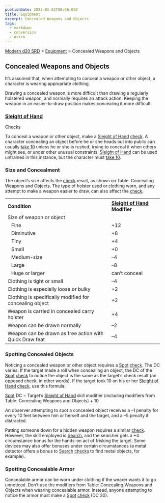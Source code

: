 ```yaml
---
publishDate: 2023-01-02T00:00:00Z
title: Equipment
excerpt: Concealed Weapons and Objects
tags:
  - markdown
  - conversion
  - Astro
---
```


[Modern d20 SRD](/#modernD20) > [Equipment](modern-d20-srd-equipment-index) > Concealed Weapons and Objects

## Concealed Weapons and Objects

It’s assumed that, when attempting to conceal a weapon or other object, a
character is wearing appropriate clothing.

Drawing a concealed weapon is more difficult than drawing a regularly
holstered weapon, and normally requires an attack action. Keeping the weapon
in an easier-to-draw position makes concealing it more difficult.

### [Sleight of Hand](modern-d20-srd-skills-sleight-of-hand)
[Checks](modern-d20-srd-skills-skill-basics-php#skill-check-index)

To conceal a weapon or other object, make a [Sleight of Hand](modern-d20-srd-skills-sleight-of-hand) [check](modern-d20-srd-skills-skill-basics-php#skill-check-index). A character concealing an object before he or she heads out into
public can usually [take 10](modern-d20-srd-skills-skill-basics-php#take10-index) unless he or she is rushed, trying to conceal it when others
might see, or under other unusual constraints. [Sleight of Hand](modern-d20-srd-skills-sleight-of-hand) can be used untrained in this
instance, but the character must [take 10](modern-d20-srd-skills-skill-basics-php#take10-index).

### Size and Concealment

The object’s size affects the [check](modern-d20-srd-skills-skill-basics-php#skill-check-index) result, as shown on Table: Concealing Weapons and
Objects. The type of holster used or clothing worn, and any attempt to make a
weapon easier to draw, can also affect the [check](modern-d20-srd-skills-skill-basics-php#skill-check-index).


<table style="text-align: left"> <tr> <th>Condition</th> <th><a  href="modern-d20-srd-skills-sleight-of-hand">Sleight of Hand</a> Modifier</th> </tr> <tr><td colspan="2">Size of weapon or object</td></tr> <tr> <td style="padding-left: 20px;">Fine</td> <td>+12</td> </tr> <tr class="shaded"> <td style="padding-left: 20px;">Diminutive</td> <td> +8 </td> </tr> <tr> <td style="padding-left: 20px;">Tiny</td> <td> +4 </td> </tr> <tr class="shaded"> <td style="padding-left: 20px;">Small</td> <td> +0 </td> </tr> <tr> <td style="padding-left: 20px;">Medium-size</td> <td> –4 </td> </tr> <tr class="shaded"> <td style="padding-left: 20px;">Large</td> <td> –8 </td> </tr> <tr> <td style="padding-left: 20px;">Huge or larger</td> <td> can’t conceal </td> </tr> <tr class="shaded"> <td>Clothing is tight or small</td> <td> –4 </td> </tr> <tr> <td>Clothing is especially loose or bulky</td> <td> +2 </td> </tr> <tr class="shaded"> <td>Clothing is specifically modified for concealing object</td> <td> +2 </td> </tr> <tr> <td>Weapon is carried in concealed carry holster</td> <td> +4 </td> </tr> <tr class="shaded"> <td>Weapon can be drawn normally</td> <td> –2 </td> </tr> <tr> <td>Weapon can be drawn as free action with Quick Draw feat</td> <td> –4</td></tr> </table>


### Spotting Concealed Objects

Noticing a concealed weapon or other object requires a [Spot](modern-d20-srd-skills-spot) [check](modern-d20-srd-skills-skill-basics-php#skill-check-index). The DC varies: If the target made a roll when concealing an object,
the DC of the [Spot](modern-d20-srd-skills-spot) [check](modern-d20-srd-skills-skill-basics-php#skill-check-index) to notice the object is the same as
the target’s check result (an opposed check, in other words). If the target
took 10 on his or her [Sleight of Hand](modern-d20-srd-skills-sleight-of-hand)
[check](modern-d20-srd-skills-skill-basics-php#skill-check-index), use this
formula:

[Spot](modern-d20-srd-skills-spot) DC = Target’s [Sleight of Hand](modern-d20-srd-skills-sleight-of-hand) skill modifier (including
modifiers from Table: Concealing Weapons and Objects) + 10

An observer attempting to spot a concealed object receives a –1 penalty for
every 10 feet between him or herself and the target, and a –5 penalty if
distracted.

Patting someone down for a hidden weapon requires a similar
[check](modern-d20-srd-skills-skill-basics-php#skill-check-index). However,
the skill employed is [Search](modern-d20-srd-skills-search), and the searcher
gets a +4 circumstance bonus for the hands-on act of frisking the target. Some
devices may also offer bonuses under certain circumstances (a metal detector
offers a bonus to [Search](modern-d20-srd-skills-search)
[checks](modern-d20-srd-skills-skill-basics-php#skill-check-index) to find
metal objects, for example).

### Spotting Concealable Armor

Concealable armor can be worn under clothing if the wearer wants it to go
unnoticed. Don’t use the modifiers from Table: Concealing Weapons and Objects
when wearing concealable armor. Instead, anyone attempting to notice the armor
must make a [Spot](modern-d20-srd-skills-spot) [check](modern-d20-srd-skills-skill-basics-php#skill-check-index) (DC 30).

